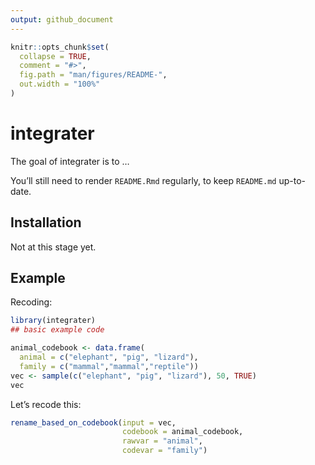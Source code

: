 ```yaml
---
output: github_document
---
```


<!-- README.md is generated from README.Rmd. Please edit that file -->

```r
knitr::opts_chunk$set(
  collapse = TRUE,
  comment = "#>",
  fig.path = "man/figures/README-",
  out.width = "100%"
)
```

# integrater

<!-- badges: start -->
<!-- badges: end -->

The goal of integrater is to ...

You'll still need to render `README.Rmd` regularly, to keep `README.md` up-to-date.

## Installation

Not at this stage yet.

## Example

Recoding:

```r
library(integrater)
## basic example code
```


```r
animal_codebook <- data.frame(
  animal = c("elephant", "pig", "lizard"),
  family = c("mammal","mammal","reptile"))
vec <- sample(c("elephant", "pig", "lizard"), 50, TRUE)
vec
```


Let's recode this:

```r
rename_based_on_codebook(input = vec,
                         codebook = animal_codebook,
                         rawvar = "animal",
                         codevar = "family")
```


